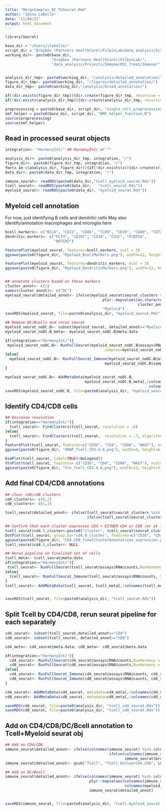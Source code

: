 ```yaml
---
title: "MergeSamples_QC_ToSeurat.Rmd"
author: "Jenna LaBelle"
date: "11/04/21"
output: html_document
---
```



```r
library(Seurat) 

base_dir = "/Users/jlabelle/"
script_dir = "Dropbox (Partners HealthCare)/FilbinLab/data_analysis/Scripts/"
working_dir<- paste0(base_dir, 
                     "Dropbox (Partners HealthCare)/FilbinLab/",
                     "data_analysis/Projects/Immune/PD1_Treat/Immune/")


analysis_dir_tmp<- paste0(working_dir, "/analysis/detailed_annotation/")
figure_dir_tmp<- paste0(working_dir, "/figures/detailed_annotation/")
data_dir_tmp<- paste0(working_dir,"/analysis/broad_annotation/")

if(!dir.exists(figure_dir_tmp)){dir.create(figure_dir_tmp, recursive = TRUE)}
if(!dir.exists(analysis_dir_tmp)){dir.create(analysis_dir_tmp, recursive = TRUE)}

preprocessing = paste0(base_dir, script_dir, "single_cell_preprocessing_helper_functions.R")
nmf_helper = paste0(base_dir, script_dir, "NMF_helper_function.R")
source(preprocessing)
source(nmf_helper)

```

## Read in processed seurat objects
```r
integration<- "HarmonyInt/" ## HarmonyInt/ or ""

analysis_dir<- paste0(analysis_dir_tmp, integration, "/")
figure_dir<- paste0(figure_dir_tmp, integration, "/")
for(x in c(analysis_dir, figure_dir)){if(!dir.exists(x)){dir.create(x)}}
data_dir<- paste0(data_dir_tmp, integration, "/")

immune_seurat<- readRDS(paste0(data_dir,"tcell.myeloid_seurat.Rds"))
tcell_seurat<- readRDS(paste0(data_dir,   "tcell_seurat.Rds"))
myeloid_seurat<- readRDS(paste0(data_dir, "myeloid_seurat.Rds"))

```


#############################
## Myeloid cell annotation ##
#############################

For now, just identifying B cells and dendritic cells
May also identify/annotation macrophages and microglia here
```r
bcell_markers<- c("BCL6", "CD22", "CD86", "TLR9", "CD19", "CD40", "CD72" ) ## plasma, mature, activated, memory, rest are pan Bcell
dendritic_markers<- c("FLT3", "CD207", "CD1A", "CD1C", "FCER1A",
                      "NOTCH2")

FeaturePlot(myeloid_seurat, features=bcell_markers, ncol = 3)
ggsave(paste0(figure_dir, "Myeloid_BcellMarkers.png"), width=12, height=12)

FeaturePlot(myeloid_seurat, features=dendritic_markers, ncol = 3)
ggsave(paste0(figure_dir, "Myeloid_DendriticMarkers.png"), width=12, height=8)


## annotate clusters based on these markers
cluster_annot<- c(3)
names(cluster_annot)<- c("DC")
myeloid_seurat$detailed_annot<- ifelse(myeloid_seurat$seurat_clusters %in% cluster_annot,
                                            plyr::mapvalues(as.character(myeloid_seurat$seurat_clusters), 
                                                            cluster_annot, names(cluster_annot)),
                                            "Myeloid")
saveRDS(myeloid_seurat, file=paste0(analysis_dir, "myeloid_seurat.Rds"))

## Remove DC/Bcells and rerun seurat
myeloid_seurat_noDC.B<- subset(myeloid_seurat, detailed_annot=="Myeloid")
myeloid_seurat_noDC.B_meta<- myeloid_seurat_noDC.B@meta.data

if(integration=="HarmonyInt/"){
 myeloid_seurat_noDC.B<- RunFullSeurat(myeloid_seurat_noDC.B@assays$RNA@counts,RunHarmony = TRUE,
                                             samples=myeloid_seurat_noDC.B$sampleid) 
}else{
  myeloid_seurat_noDC.B<- RunFullSeurat_Immune(myeloid_seurat_noDC.B@assays$RNA@counts,
                                             myeloid_seurat_noDC.B$sampleid)
}

myeloid_seurat_noDC.B<- AddMetaData(myeloid_seurat_noDC.B, 
                                    myeloid_seurat_noDC.B_meta[,!colnames(myeloid_seurat_noDC.B_meta) %in%
                                                                 colnames(myeloid_seurat_noDC.B@meta.data)])
saveRDS(myeloid_seurat_noDC.B, file=paste0(analysis_dir, "myeloid_seurat_noDC.B.Rds"))

```

############################
## Identify CD4/CD8 cells ##
############################


```r
## Decrease resolution
if(integration=="HarmonyInt/"){
  tcell_seurat<- FindClusters(tcell_seurat, resolution = .6)
}else{
  tcell_seurat<- FindClusters(tcell_seurat,  resolution = .7, algorithm = 4, random.seed = 100) ## .6 res used for pedOnly, .7 for pedOnly_nomuv63. Same cluster number
}
FeaturePlot(tcell_seurat, features=c("CD3G", "CD4", "CD8A", "NKG7"), ncol = 2)
ggsave(paste0(figure_dir, "UMAP_Tcell_CD3.4.8.png"), width=6, height=6)

DimPlot(tcell_seurat, label=TRUE)+NoLegend()
VlnPlot(tcell_seurat, features= c("CD3G", "CD4", "CD8A", "NKG7"), ncol=4)
ggsave(paste0(figure_dir, "Vln_Tcell_CD3.4.8.png"), width=12, height=3)


```


## Add final CD4/CD8 annotations
```r
## clear cd4/cd8 clusters
cd4_clusters<- c(0,2)
cd8_clusters<- c(1,3) 

tcell_seurat$detailed_annot<- ifelse(tcell_seurat$seurat_clusters %in% cd4_clusters, "CD4",
                                     ifelse(tcell_seurat$seurat_clusters %in% cd8_clusters, "CD8", "issue"))

## Confirm that each cluster expresses CD3 + EITHER CD4 or CD8 (or at least one is clearly higher)
tcell_seurat$cd4.8_cluster<-paste0("cluster", tcell_seurat$seurat_clusters, "_", tcell_seurat$detailed_annot)
DotPlot(tcell_seurat, group.by="cd4.8_cluster", features=c("CD3G", "CD4", "CD8A", "NKG7"))
ggsave(paste0(figure_dir, "CD4.CD8_finalClusterAnnotations_expression.png"), width=5, height=5)
tcell_seurat$cd4.8_cluster<- NULL

## Rerun pipeline on finalized set of cells
tcell_meta<- tcell_seurat@meta.data
if(integration=="HarmonyInt/"){
 tcell_seurat<- RunFullSeurat(tcell_seurat@assays$RNA@counts,RunHarmony = TRUE, samples= tcell_seurat$sampleid) 
}else{
  tcell_seurat<- RunFullSeurat_Immune(tcell_seurat@assays$RNA@counts, tcell_seurat$sampleid)
}
tcell_seurat<- AddMetaData(tcell_seurat, tcell_meta[,!colnames(tcell_meta) %in% colnames(tcell_seurat@meta.data)])


saveRDS(tcell_seurat, file=paste0(analysis_dir, "tcell_seurat.Rds"))
```

## Split Tcell by CD4/CD8, rerun seurat pipeline for each separately
```r
cd4_seurat<- subset(tcell_seurat,detailed_annot=="CD4")
cd8_seurat<- subset(tcell_seurat, detailed_annot=="CD8")

cd4_meta<- cd4_seurat@meta.data; cd8_meta<- cd8_seurat@meta.data

if(integration=="HarmonyInt/"){
  cd4_seurat<- RunFullSeurat(cd4_seurat@assays$RNA@counts,RunHarmony = TRUE, samples= cd4_seurat$sampleid)
  cd8_seurat<- RunFullSeurat(cd8_seurat@assays$RNA@counts,RunHarmony = TRUE, samples=  cd8_seurat$sampleid)
}else{
  cd4_seurat<- RunFullSeurat_Immune(cd4_seurat@assays$RNA@counts, cd4_seurat$sampleid)
  cd8_seurat<- RunFullSeurat_Immune(cd8_seurat@assays$RNA@counts, cd8_seurat$sampleid)
}

cd4_seurat<- AddMetaData(cd4_seurat, metadata=cd4_meta[,!colnames(cd4_meta) %in% colnames(cd4_seurat@meta.data)])
cd8_seurat<- AddMetaData(cd8_seurat, metadata=cd8_meta[,!colnames(cd8_meta) %in% colnames(cd8_seurat@meta.data)])

saveRDS(cd4_seurat, file=paste0(analysis_dir, "tcell_cd4_seurat.Rds"))
saveRDS(cd8_seurat, file=paste0(analysis_dir, "tcell_cd8_seurat.Rds"))
```


## Add on CD4/CD8/DC/Bcell annotation to Tcell+Myeloid seurat obj
```r
## Add on CD4/CD8
immune_seurat$detailed_annot<- ifelse(colnames(immune_seurat) %in% colnames(cd4_seurat), "CD4", 
                                               ifelse(colnames(immune_seurat) %in% colnames(cd8_seurat), "CD8",
                                                      immune_seurat$broad_annot))
immune_seurat$detailed_annot<- gsub("Tcell", "Tcell_UnclearCD4.CD8", immune_seurat$detailed_annot)

## Add on DC/Bcell
immune_seurat$detailed_annot<- ifelse(colnames(immune_seurat) %in% colnames(myeloid_seurat),
                                      plyr::mapvalues(colnames(immune_seurat), 
                                                      colnames(myeloid_seurat), myeloid_seurat$detailed_annot),
                                      immune_seurat$detailed_annot)


saveRDS(immune_seurat, file=paste0(analysis_dir, "tcell.myeloid_seurat.Rds"))
```

